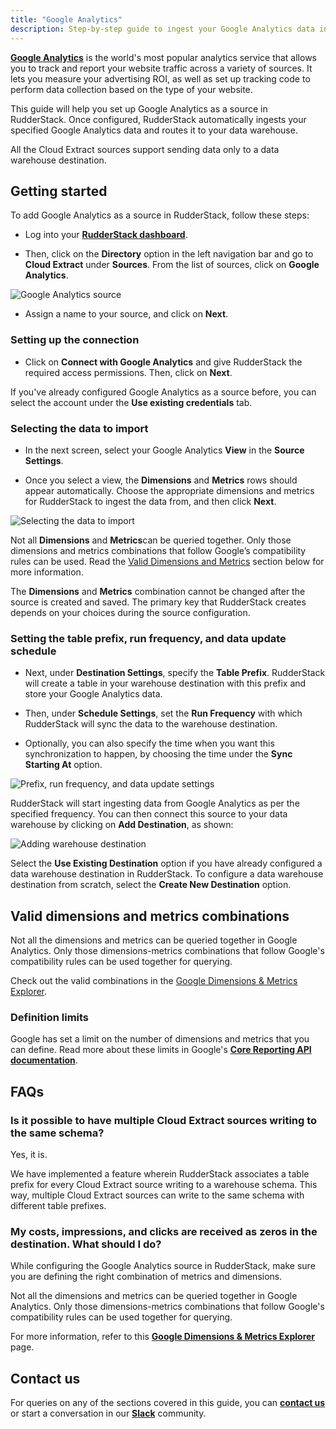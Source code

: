 ```yaml
---
title: "Google Analytics"
description: Step-by-step guide to ingest your Google Analytics data into RudderStack
---
```


[**Google Analytics**](https://analytics.google.com/analytics/web/#/) is the world's most popular analytics service that allows you to track and report your website traffic across a variety of sources. It lets you measure your advertising ROI, as well as set up tracking code to perform data collection based on the type of your website.

This guide will help you set up Google Analytics as a source in RudderStack. Once configured, RudderStack automatically ingests your specified Google Analytics data and routes it to your data warehouse.

<div class="warningBlock">
All the Cloud Extract sources support sending data only to a <Link to="/destinations/warehouse-destinations/">data warehouse destination</Link>.
</div>

## Getting started

To add Google Analytics as a source in RudderStack, follow these steps:

- Log into your [**RudderStack dashboard**](https://app.rudderstack.com).

- Then, click on the **Directory** option in the left navigation bar and go to **Cloud Extract** under **Sources**. From the list of sources, click on **Google Analytics**.

<img src="../../assets/cloud-extract-sources/ga-1.png" alt="Google Analytics source" />

- Assign a name to your source, and click on **Next**.

### Setting up the connection

- Click on **Connect with Google Analytics** and give RudderStack the required access permissions. Then, click on **Next**.

<div class="successBlock">

  If you've already configured Google Analytics as a source before, you can select the account under the <strong>Use existing credentials</strong> tab.
</div>

### Selecting the data to import

- In the next screen, select your Google Analytics **View** in the **Source Settings**.

- Once you select a view, the **Dimensions** and **Metrics** rows should appear automatically. Choose the appropriate dimensions and metrics for RudderStack to ingest the data from, and then click **Next**.

<img src="../../assets/cloud-extract-sources/ga-2.png" alt="Selecting the data to import" />

<div class="warningBlock">

Not all <strong>Dimensions</strong> and <strong>Metrics</strong>can be queried together. Only those dimensions and metrics combinations that follow Google’s compatibility rules can be used. Read the <a href="https://rudderstack.com/docs/sources/extract/google-analytics/#valid-dimensions-and-metrics-combinations">Valid Dimensions and Metrics</a> section below for more information.
</div>

<div class="warningBlock">

The **Dimensions** and **Metrics** combination cannot be changed after the source is created and saved. The primary key that RudderStack creates depends on your choices during the source configuration.
</div>

### Setting the table prefix, run frequency, and data update schedule

- Next, under **Destination Settings**, specify the **Table Prefix**. RudderStack will create a table in your warehouse destination with this prefix and store your Google Analytics data.

- Then, under **Schedule Settings**, set the **Run Frequency** with which RudderStack will sync the data to the warehouse destination.

- Optionally, you can also specify the time when you want this synchronization to happen, by choosing the time under the **Sync Starting At** option.

<img src="../../assets/cloud-extract-sources/ga-3.png" alt="Prefix, run frequency, and data update settings" />

RudderStack will start ingesting data from Google Analytics as per the specified frequency. You can then connect this source to your data warehouse by clicking on **Add Destination**, as shown:

<img src="../../assets/cloud-extract-sources/ga-4.png" alt="Adding warehouse destination" />

<div class="infoBlock">

Select the <strong>Use Existing Destination</strong> option if you have already configured a data warehouse destination in RudderStack. To configure a data warehouse destination from scratch, select the <strong>Create New Destination</strong> option.
</div>

## Valid dimensions and metrics combinations

Not all the dimensions and metrics can be queried together in Google Analytics. Only those dimensions-metrics combinations that follow Google's compatibility rules can be used together for querying.

<div class="infoBlock">

Check out the valid combinations in the <a href="https://ga-dev-tools.appspot.com/dimensions-metrics-explorer/">Google Dimensions & Metrics Explorer</a>.
</div>

### Definition limits

Google has set a limit on the number of dimensions and metrics that you can define. Read more about these limits in Google's [**Core Reporting API documentation**](https://developers.google.com/analytics/devguides/reporting/core/v3/reference#metrics).

## FAQs

### Is it possible to have multiple Cloud Extract sources writing to the same schema?

Yes, it is.

We have implemented a feature wherein RudderStack associates a table prefix for every Cloud Extract source writing to a warehouse schema. This way, multiple Cloud Extract sources can write to the same schema with different table prefixes.

### My costs, impressions, and clicks are received as zeros in the destination. What should I do?

While configuring the Google Analytics source in RudderStack, make sure you are defining the right combination of metrics and dimensions. 

Not all the dimensions and metrics can be queried together in Google Analytics. Only those dimensions-metrics combinations that follow Google's compatibility rules can be used together for querying. 

For more information, refer to this [**Google Dimensions & Metrics Explorer**](https://ga-dev-tools.appspot.com/dimensions-metrics-explorer/) page.

## Contact us

For queries on any of the sections covered in this guide, you can [**contact us**](mailto:%20docs@rudderstack.com) or start a conversation in our [**Slack**](https://rudderstack.com/join-rudderstack-slack-community) community.
